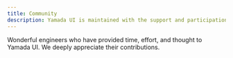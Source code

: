 ```yaml
---
title: Community
description: Yamada UI is maintained with the support and participation of the community, by [Hirotomo Yamada](https://github.com/hirotomoyamada) and [these awesome people](https://github.com/yamada-ui/yamada-ui/graphs/contributors).
---
```


Wonderful engineers who have provided time, effort, and thought to Yamada UI. We deeply appreciate their contributions.
